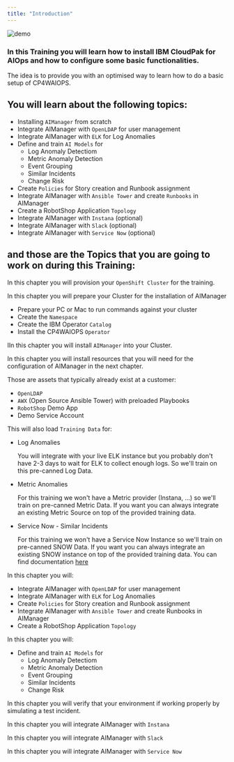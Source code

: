 ```yaml
---
title: "Introduction"
---
```



![demo](/images/00_aimanager_insights.png)


### In this Training you will learn how to install IBM CloudPak for AIOps and how to configure some basic functionalities.

The idea is to provide you with an optimised way to learn how to do a basic setup of CP4WAIOPS.

## You will learn about the following topics:

- Installing `AIManager` from scratch
- Integrate AIManager with `OpenLDAP` for user management
- Integrate AIManager with `ELK` for Log Anomalies
- Define and train `AI Models` for
  - Log Anomaly Detectiom
  - Metric Anomaly Detection
  - Event Grouping
  - Similar Incidents
  - Change Risk 
- Create `Policies` for Story creation and Runbook assignment
- Integrate AIManager with `Ansible Tower` and create `Runbooks` in AIManager
- Create a RobotShop Application `Topology`
- Integrate AIManager with `Instana` (optional)
- Integrate AIManager with `Slack` (optional)
- Integrate AIManager with `Service Now` (optional)


## and those are the Topics that you are going to work on during this Training:


<Accordion>
<AccordionItem title="Prerequisites">

In this chapter you will provision your `OpenShift Cluster` for the training.

</AccordionItem>
</Accordion>

<Accordion>
<AccordionItem title="Installing the Operator">

In this chapter you will prepare your Cluster for the installation of AIManager

* Prepare your PC or Mac to run commands against your cluster
* Create the `Namespace`
* Create the IBM Operator `Catalog`
* Install the CP4WAIOPS `Operator`

</AccordionItem>
</Accordion>

<Accordion>
<AccordionItem title="Installing AIManager">

IIn this chapter you will install `AIManager` into your Cluster.

</AccordionItem>
</Accordion>

<Accordion>
<AccordionItem title="Installing Training Resources">

In this chapter you will install resources that you will need for the configuration of AIManager in the next chapter.

Those are assets that typically already exist at a customer:

* `OpenLDAP`
* `AWX` (Open Source Ansible Tower) with preloaded Playbooks
* `RobotShop` Demo App
* Demo Service Account

This will also load `Training Data` for:
* Log Anomalies

	You will integrate with your live ELK instance but you probably don't have 2-3 days to wait for ELK to collect enough logs.
	So we'll train on this pre-canned Log Data.
	
* Metric Anomalies

	For this training we won't have a Metric provider (Instana, ...) so we'll train on pre-canned Metric Data.
	If you want you can always integrate an existing Metric Source on top of the provided training data.
	
* Service Now - Similar Incidents

	For this training we won't have a Service Now Instance so we'll train on pre-canned SNOW Data.
	If you want you can always integrate an existing SNOW instance on top of the provided training data.
	You can find documentation [here](./INTEGRATION_SNOW.md)

</AccordionItem>
</Accordion>

<Accordion>
<AccordionItem title="Configure AIManager">

In this chapter you will:

- Integrate AIManager with `OpenLDAP` for user management
- Integrate AIManager with `ELK` for Log Anomalies
- Create `Policies` for Story creation and Runbook assignment
- Integrate AIManager with `Ansible Tower` and create Runbooks in AIManager
- Create a RobotShop Application `Topology`

</AccordionItem>
</Accordion>

<Accordion>
<AccordionItem title="Train the AI Models">

In this chapter you will:

- Define and train `AI Models` for
  - Log Anomaly Detectiom
  - Metric Anomaly Detection
  - Event Grouping
  - Similar Incidents
  - Change Risk 

</AccordionItem>
</Accordion>

<Accordion>
<AccordionItem title="Test And Demo">

In this chapter you will verify that your environment if working properly by simulating a test incident.

</AccordionItem>
</Accordion>

<Accordion>
<AccordionItem title="Integrate with Instana">

In this chapter you will integrate AIManager with `Instana`

</AccordionItem>
</Accordion>

<Accordion>
<AccordionItem title="Integrate with Slack">

In this chapter you will integrate AIManager with `Slack`

</AccordionItem>
</Accordion>


<Accordion>
<AccordionItem title="Integrate with Service Now">

In this chapter you will integrate AIManager with `Service Now`

</AccordionItem>
</Accordion>






